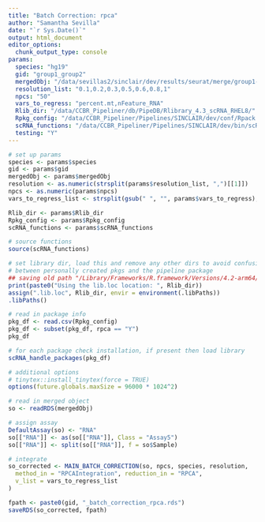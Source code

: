 ```yaml
---
title: "Batch Correction: rpca"
author: "Samantha Sevilla"
date: "`r Sys.Date()`"
output: html_document
editor_options:
  chunk_output_type: console
params:
  species: "hg19"
  gid: "group1_group2"
  mergedObj: "/data/sevillas2/sinclair/dev/results/seurat/merge/group1-group2_seurat_merged.rds"
  resolution_list: "0.1,0.2,0.3,0.5,0.6,0.8,1"
  npcs: "50"
  vars_to_regress: "percent.mt,nFeature_RNA"
  Rlib_dir: "/data/CCBR_Pipeliner/db/PipeDB/Rlibrary_4.3_scRNA_RHEL8/"
  Rpkg_config: "/data/CCBR_Pipeliner/Pipelines/SINCLAIR/dev/conf/Rpack.config"
  scRNA_functions: "/data/CCBR_Pipeliner/Pipelines/SINCLAIR/dev/bin/scRNA_functions.R"
  testing: "Y"
---
```


```r
# set up params
species <- params$species
gid <- params$gid
mergedObj <- params$mergedObj
resolution <- as.numeric(strsplit(params$resolution_list, ",")[[1]])
npcs <- as.numeric(params$npcs)
vars_to_regress_list <- strsplit(gsub(" ", "", params$vars_to_regress), ",")[[1]]

Rlib_dir <- params$Rlib_dir
Rpkg_config <- params$Rpkg_config
scRNA_functions <- params$scRNA_functions
```

```r
# source functions
source(scRNA_functions)

# set library dir, load this and remove any other dirs to avoid confusion
# between personally created pkgs and the pipeline package
## saving old path "/Library/Frameworks/R.framework/Versions/4.2-arm64/Resources/library"
print(paste0("Using the lib.loc location: ", Rlib_dir))
assign(".lib.loc", Rlib_dir, envir = environment(.libPaths))
.libPaths()

# read in package info
pkg_df <- read.csv(Rpkg_config)
pkg_df <- subset(pkg_df, rpca == "Y")
pkg_df

# for each package check installation, if present then load library
scRNA_handle_packages(pkg_df)

# additional options
# tinytex::install_tinytex(force = TRUE)
options(future.globals.maxSize = 96000 * 1024^2)
```

```r
# read in merged object
so <- readRDS(mergedObj)

# assign assay
DefaultAssay(so) <- "RNA"
so[["RNA"]] <- as(so[["RNA"]], Class = "Assay5")
so[["RNA"]] <- split(so[["RNA"]], f = so$Sample)

# integrate
so_corrected <- MAIN_BATCH_CORRECTION(so, npcs, species, resolution,
  method_in = "RPCAIntegration", reduction_in = "RPCA",
  v_list = vars_to_regress_list
)
```

```r
fpath <- paste0(gid, "_batch_correction_rpca.rds")
saveRDS(so_corrected, fpath)
```

